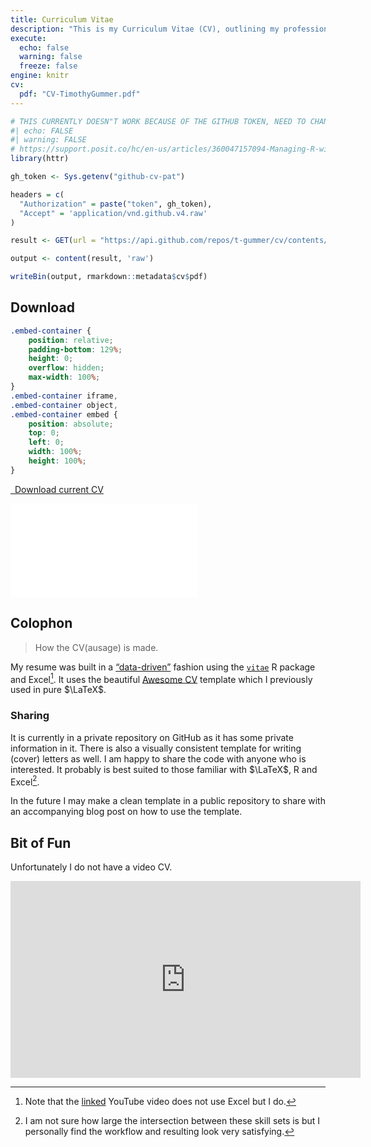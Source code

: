 ```yaml
---
title: Curriculum Vitae
description: "This is my Curriculum Vitae (CV), outlining my professional and education experiences to date. It is not tailored to any particular role and is rather a more detailed and verbose collation of all my experiences I believe to be pertinent to my career."
execute:
  echo: false
  warning: false
  freeze: false
engine: knitr 
cv:
  pdf: "CV-TimothyGummer.pdf"
---
```



```r
# THIS CURRENTLY DOESN"T WORK BECAUSE OF THE GITHUB TOKEN, NEED TO CHANGE IT BUT DON'T KNOW HOW!
#| echo: FALSE
#| warning: FALSE
# https://support.posit.co/hc/en-us/articles/360047157094-Managing-R-with-Rprofile-Renviron-Rprofile-site-Renviron-site-rsession-conf-and-repos-conf
library(httr)

gh_token <- Sys.getenv("github-cv-pat")

headers = c(
  "Authorization" = paste("token", gh_token),
  "Accept" = 'application/vnd.github.v4.raw'
)

result <- GET(url = "https://api.github.com/repos/t-gummer/cv/contents/public_cv/CV-TimothyGummer.pdf", add_headers(headers))

output <- content(result, 'raw')

writeBin(output, rmarkdown::metadata$cv$pdf)

```


## Download

```css
.embed-container {
    position: relative;
    padding-bottom: 129%;
    height: 0;
    overflow: hidden;
    max-width: 100%;
}
.embed-container iframe,
.embed-container object,
.embed-container embed {
    position: absolute;
    top: 0;
    left: 0;
    width: 100%;
    height: 100%;
}
```


```{=html}
<p class="text-center">
  <a class="btn btn-primary btn-lg cv-download" href="`r rmarkdown::metadata$cv$pdf`" target="_blank">
    <i class="fa-solid fa-file-arrow-down"></i>&ensp;Download current CV
  </a>
</p>
```


```{=html}
<div class="embed-container">
  <iframe src="`r rmarkdown::metadata$cv$pdf`" style="border: 0.5px"></iframe>
</div>
```

## Colophon

> How the CV(ausage) is made.

My resume was built in a ["data-driven"](https://www.youtube.com/watch?v=cMlRAiQUdD8){target="_blank"} fashion using the [`vitae`](https://pkg.mitchelloharawild.com/vitae/){target="_blank"} R package and Excel[^1]. It uses the beautiful [Awesome CV](https://github.com/posquit0/Awesome-CV){target="_blank"} template which I previously used in pure $\LaTeX$.

### Sharing

It is currently in a private repository on GitHub as it has some private information in it. There is also a visually consistent template for writing (cover) letters as well. I am happy to share the code with anyone who is interested. It probably is best suited to those familiar with $\LaTeX$, R and Excel[^2].

In the future I may make a clean template in a public repository to share with an accompanying blog post on how to use the template.

[^1]: Note that the [linked](https://www.youtube.com/watch?v=cMlRAiQUdD8){target="_blank"} YouTube video does not use Excel but I do.

[^2]: I am not sure how large the intersection between these skill sets is but I personally find the workflow and resulting look very satisfying.

## Bit of Fun

Unfortunately I do not have a video CV.

```{=html}
<iframe width="560" height="315" src="https://www.youtube-nocookie.com/embed/A0U5lpTf0M8" title="YouTube video player" frameborder="0" allow="accelerometer; autoplay; clipboard-write; encrypted-media; gyroscope; picture-in-picture; web-share" allowfullscreen></iframe>
```

